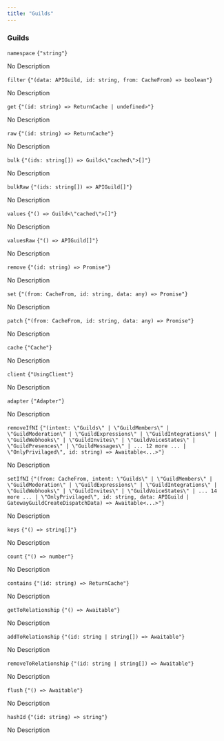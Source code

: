 ```yaml
---
title: "Guilds"
---
```

                 
### Guilds



<div className='*:border-b [&>*:last-child]:border-b-0'><div className='text-sm text-fd-muted-foreground py-4'>

<div className="flex flex-row items-center gap-4">
  <code className="text-sm">namespace</code>
  <code className="text-fd-muted-foreground">{"string"}</code>
</div>

No Description



</div>
<div className='text-sm text-fd-muted-foreground py-4'>

<div className="flex flex-row items-center gap-4">
  <code className="text-sm">filter</code>
  <code className="text-fd-muted-foreground">{"(data: APIGuild, id: string, from: CacheFrom) => boolean"}</code>
</div>

No Description



</div>
<div className='text-sm text-fd-muted-foreground py-4'>

<div className="flex flex-row items-center gap-4">
  <code className="text-sm">get</code>
  <code className="text-fd-muted-foreground">{"(id: string) => ReturnCache<Guild<\"cached\"> | undefined>"}</code>
</div>

No Description



</div>
<div className='text-sm text-fd-muted-foreground py-4'>

<div className="flex flex-row items-center gap-4">
  <code className="text-sm">raw</code>
  <code className="text-fd-muted-foreground">{"(id: string) => ReturnCache<APIGuild | undefined>"}</code>
</div>

No Description



</div>
<div className='text-sm text-fd-muted-foreground py-4'>

<div className="flex flex-row items-center gap-4">
  <code className="text-sm">bulk</code>
  <code className="text-fd-muted-foreground">{"(ids: string[]) => Guild<\"cached\">[]"}</code>
</div>

No Description



</div>
<div className='text-sm text-fd-muted-foreground py-4'>

<div className="flex flex-row items-center gap-4">
  <code className="text-sm">bulkRaw</code>
  <code className="text-fd-muted-foreground">{"(ids: string[]) => APIGuild[]"}</code>
</div>

No Description



</div>
<div className='text-sm text-fd-muted-foreground py-4'>

<div className="flex flex-row items-center gap-4">
  <code className="text-sm">values</code>
  <code className="text-fd-muted-foreground">{"() => Guild<\"cached\">[]"}</code>
</div>

No Description



</div>
<div className='text-sm text-fd-muted-foreground py-4'>

<div className="flex flex-row items-center gap-4">
  <code className="text-sm">valuesRaw</code>
  <code className="text-fd-muted-foreground">{"() => APIGuild[]"}</code>
</div>

No Description



</div>
<div className='text-sm text-fd-muted-foreground py-4'>

<div className="flex flex-row items-center gap-4">
  <code className="text-sm">remove</code>
  <code className="text-fd-muted-foreground">{"(id: string) => Promise<void>"}</code>
</div>

No Description



</div>
<div className='text-sm text-fd-muted-foreground py-4'>

<div className="flex flex-row items-center gap-4">
  <code className="text-sm">set</code>
  <code className="text-fd-muted-foreground">{"(from: CacheFrom, id: string, data: any) => Promise<void>"}</code>
</div>

No Description



</div>
<div className='text-sm text-fd-muted-foreground py-4'>

<div className="flex flex-row items-center gap-4">
  <code className="text-sm">patch</code>
  <code className="text-fd-muted-foreground">{"(from: CacheFrom, id: string, data: any) => Promise<void>"}</code>
</div>

No Description



</div>
<div className='text-sm text-fd-muted-foreground py-4'>

<div className="flex flex-row items-center gap-4">
  <code className="text-sm">cache</code>
  <code className="text-fd-muted-foreground">{"Cache"}</code>
</div>

No Description



</div>
<div className='text-sm text-fd-muted-foreground py-4'>

<div className="flex flex-row items-center gap-4">
  <code className="text-sm">client</code>
  <code className="text-fd-muted-foreground">{"UsingClient"}</code>
</div>

No Description



</div>
<div className='text-sm text-fd-muted-foreground py-4'>

<div className="flex flex-row items-center gap-4">
  <code className="text-sm">adapter</code>
  <code className="text-fd-muted-foreground">{"Adapter"}</code>
</div>

No Description



</div>
<div className='text-sm text-fd-muted-foreground py-4'>

<div className="flex flex-row items-center gap-4">
  <code className="text-sm">removeIfNI</code>
  <code className="text-fd-muted-foreground">{"(intent: \"Guilds\" | \"GuildMembers\" | \"GuildModeration\" | \"GuildExpressions\" | \"GuildIntegrations\" | \"GuildWebhooks\" | \"GuildInvites\" | \"GuildVoiceStates\" | \"GuildPresences\" | \"GuildMessages\" | ... 12 more ... | \"OnlyPrivilaged\", id: string) => Awaitable<...>"}</code>
</div>

No Description



</div>
<div className='text-sm text-fd-muted-foreground py-4'>

<div className="flex flex-row items-center gap-4">
  <code className="text-sm">setIfNI</code>
  <code className="text-fd-muted-foreground">{"(from: CacheFrom, intent: \"Guilds\" | \"GuildMembers\" | \"GuildModeration\" | \"GuildExpressions\" | \"GuildIntegrations\" | \"GuildWebhooks\" | \"GuildInvites\" | \"GuildVoiceStates\" | ... 14 more ... | \"OnlyPrivilaged\", id: string, data: APIGuild | GatewayGuildCreateDispatchData) => Awaitable<...>"}</code>
</div>

No Description



</div>
<div className='text-sm text-fd-muted-foreground py-4'>

<div className="flex flex-row items-center gap-4">
  <code className="text-sm">keys</code>
  <code className="text-fd-muted-foreground">{"() => string[]"}</code>
</div>

No Description



</div>
<div className='text-sm text-fd-muted-foreground py-4'>

<div className="flex flex-row items-center gap-4">
  <code className="text-sm">count</code>
  <code className="text-fd-muted-foreground">{"() => number"}</code>
</div>

No Description



</div>
<div className='text-sm text-fd-muted-foreground py-4'>

<div className="flex flex-row items-center gap-4">
  <code className="text-sm">contains</code>
  <code className="text-fd-muted-foreground">{"(id: string) => ReturnCache<boolean>"}</code>
</div>

No Description



</div>
<div className='text-sm text-fd-muted-foreground py-4'>

<div className="flex flex-row items-center gap-4">
  <code className="text-sm">getToRelationship</code>
  <code className="text-fd-muted-foreground">{"() => Awaitable<string[]>"}</code>
</div>

No Description



</div>
<div className='text-sm text-fd-muted-foreground py-4'>

<div className="flex flex-row items-center gap-4">
  <code className="text-sm">addToRelationship</code>
  <code className="text-fd-muted-foreground">{"(id: string | string[]) => Awaitable<void>"}</code>
</div>

No Description



</div>
<div className='text-sm text-fd-muted-foreground py-4'>

<div className="flex flex-row items-center gap-4">
  <code className="text-sm">removeToRelationship</code>
  <code className="text-fd-muted-foreground">{"(id: string | string[]) => Awaitable<void>"}</code>
</div>

No Description



</div>
<div className='text-sm text-fd-muted-foreground py-4'>

<div className="flex flex-row items-center gap-4">
  <code className="text-sm">flush</code>
  <code className="text-fd-muted-foreground">{"() => Awaitable<void>"}</code>
</div>

No Description



</div>
<div className='text-sm text-fd-muted-foreground py-4'>

<div className="flex flex-row items-center gap-4">
  <code className="text-sm">hashId</code>
  <code className="text-fd-muted-foreground">{"(id: string) => string"}</code>
</div>

No Description



</div></div>
